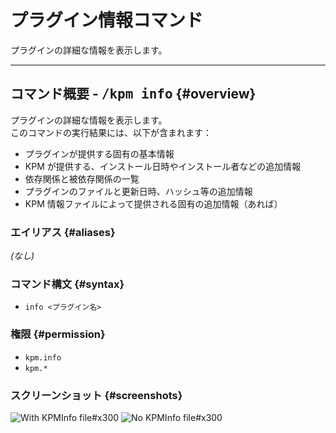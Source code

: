 # プラグイン情報コマンド

プラグインの詳細な情報を表示します。

---

## コマンド概要 - <kbd>/kpm info</kbd> {#overview}

プラグインの詳細な情報を表示します。  
このコマンドの実行結果には、以下が含まれます：

+ プラグインが提供する固有の基本情報
+ KPM が提供する、インストール日時やインストール者などの追加情報
+ 依存関係と被依存関係の一覧
+ プラグインのファイルと更新日時、ハッシュ等の追加情報
+ KPM 情報ファイルによって提供される固有の追加情報（あれば）

### エイリアス {#aliases}

_\(なし)_

### コマンド構文 {#syntax}

- `info <プラグイン名>`

### 権限 {#permission}

- `kpm.info`
- `kpm.*`

### スクリーンショット {#screenshots}

![With KPMInfo file#x300](images/info/with-kpm-info.png)
![No KPMInfo file#x300](images/info/no-kpm-info.png)
